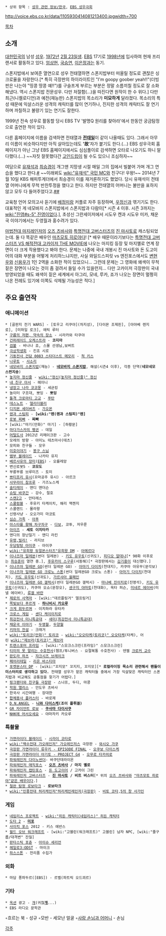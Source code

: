  * 상위 항목 : [[성우 관련 정보/한국]], [[EBS 성우극회]]

http://voice.ebs.co.kr/data/1105930414081213400.jpgwidth=700

[[목차]]

== 소개 ==
[[대한민국]]의 남성 [[성우]]. [[1972년]] [[2월 23일]]생. [[한국교육방송공사|EBS]] 17기로 [[1998년]]에 입사하여 현재 프리랜서로 활동하고 있다. [[엄상현]], [[국승연]], [[이은정]]과는 동기.

스폰지밥에서 보여준 열연으로 성우 전태열하면 스폰지밥부터 떠올릴 정도로 괜찮은 싱크로율을 자랑한다.[* 특히 극장판의 하이라이트인 "I'm goopy goober yeah!!"(더빙판은 나는야 "띵콩 땅콩 예!!")를 구슬프게 부르는 부분은 정말 소름끼칠 정도로 잘 소화해냈다. 역시 스폰지밥 전문성우. 다만 처절함(...)을 따진다면 원작이 한 수 위다.] 다만 최근(니켈로디언)과 예전(재능판) 스폰지밥의 목소리가 '''미묘하게''' 달라졌다. 목소리의 특성 때문에 익살스러운 성격의 캐릭터를 많이 연기하나, 진지한 성격의 캐릭터도 잘 연기하며 까칠하고 불량기 있는 연기도 잘한다.

1999년 전속 성우로 활동할 당시 EBS TV '발명Q 원리를 찾아라'에서 한동안 궁금탐정으로 출연한 적이 있다.

다른 홈페이지에 이름을 검색하면 전태열과 '''[[전태일]]'''이 같이 나올때도 있다. 그래서 아무리 이름이 비슷하다지만 아직 살아있는데도 ''''故''''자가 붙기도 한다.(...) EBS 성우극회 홈페이지가 아닌 그냥 EBS 홈페이지에서도 심심풀이로 검색하면 오타로 나오기도 하니 말 다했다.(...) ~~자칫 잘못했다간 [[고인드립]]이 될 수도 있으니 조심하자~~

여담으로 [[유재석]]과 [[최승경]]이 개그맨 지망생 시절 매일 그의 집에서 빌붙어 가며 개그 연습을 했다고 한다.[http://isplus.joins.com/article/article.html?aid=1299598 #] ~~이래뵈도 [[wiki:"유재석" 국민 MC]]와 친구다! 우왕!~~ 2014년 7월 10일 KBS 해피투게더에서 최승경이 이를 재거론하기도 했었다. 당시 유재석이 전태열 어머니에게 무척 반찬투정을 했다고 한다. 하지만 전태열의 어머니는 불만을 표하지 않고 모두 다 들어주었다고.[https://www.youtube.com/watch?v=HVngz1kPKVU ##]

교육청 언어 모의고사 듣기에 [[배정미]]랑 커플로 자주 등장하며, [[우정신]]과 엮기기도 한다. 대표적인 게 네모바지 스폰지밥에서 스폰지밥과 다람이[* 시즌 4 이후. 시즌 3까지는 [[wiki:"진영#s-5" 진영]]이었다.], 초성신 그란세이저에서 시도우 켄과 시도우 미카, 채운국 이야기에서는 두영월과 홍수려가 있다.

[[마법전대 마지레인저]]의 [[오즈 츠바사]]와 [[특명전대 고버스터즈]]의 [[진 마사토]]로 캐스팅되었는데. 둘 다 똑같은 배우인 [[마츠모토 히로야]]다! [* 배우 때문이라기보다는 [[특명전대 고버스터즈 VS 해적전대 고카이저 THE MOVIE]]에 나오는 마지킹 등장 및 마지옐로 연계 장면이 더 크게 작용했다고 봐야 한다. 문제는 나중에 국내 개봉시 진 마사토와 돈 도고이어의 대화 부분을 어떻게 처리하느냐지만, 사실 와일드스피릿 vs 엔진포스에서도 [[변현우]]와 [[신용우]]가 1인 2역을 소화한 적이 있었으니... 그런데 문제는 그 영화에 왜색이 무척 짙은 장면이 나오는 것이 좀 걸려서 들일 수가 있을런지... 다만 고카이저 극장판이 국내 방영되었을 때도 왜색이 짙은 세계에서 아그리, 모네, 루카, 죠가 나오는 장면이 멀쩡히 나온 전례도 있기에 이쪽도 삭제될 가능성은 적다.]

== 주요 출연작 ==
=== 애니메이션 ===
 * [골판지 전기 WARS] - [토우고 리쿠야](차지성), [다이몬 조제핀], [아야베 렌지로], [미하일 로크], 에릭 루터
 * [[구름의 저편, 약속의 장소]] - 시라카와 타쿠야
 * [[건퍼레이드 오케스트라]] - '''코지마'''
 * [[검볼]] - 바나나 죠, 스몰 선생님,보버트
 * [[극상학생회]] - 킨죠 시로
 * [[기동전사 건담 0083 스타더스트 메모리]] - [[척 키스]]
 * [[나루토]] - [[사소리]]
 * [[네모바지 스폰지밥]](재능) - '''[[네모바지 스폰지밥(네모바지 스폰지밥)|네모바지 스폰지밥]]''', 해설(시즌4 이후), 각종 단역('''네모네모 스펀지송''')
 * [[놓지마 정신줄]] - [[wiki:"정신(놓지마 정신줄)" 정신]]
 * [[내 친구 아서]] - 헤이니
 * [[냉장고 나라 코코몽]] - 세균킹
 * 놀이터 구조대, 뽀잉 - '''뽀잉'''
 * [[돌격 크로마티 고교]] - [[푸탄]]
 * [[데스노트]] - [[델리더블리]]
 * [[디지몬 세이버즈]] - [[가오몬]]
 * [[렌과 스팀피]] - '''[wiki:"렌(렌과 스팀피)"렌]'''
 * [[로봇 찌빠]] - '''찌빠'''
 * [wiki:"마기(만화)" 마기] - [하황문]
 * [[마다가스카의 펭귄]] - 데일
 * [[머털도사]] 2012년 리메이크판 - 고수
 * 모레의 방향 - 아미노 테츠마사(테츠)
 * 모피와 친구들 - 모우
 * [[미호이야기]] - [[봉구 스님]]
 * [[뱀부 블레이드]] - 나카타 유지
 * [[베르사유의 장미]]([[EBS]]) - 오를레앙
 * 변신로봇5 - '''코모도'''
 * 부릉부릉 브루미즈 - 토미
 * [[쁘티프리 유시]](꼬마공주 유시) - 아르크
 * [[사무라이 참프루]] - 가즈노스케
 * [[솔티레이]] - 앤디 앤더슨
 * [[슈팅 바쿠간]] - 강수, 절호
 * [[스캔2고]] - 안타레스
 * [[스쿨럼블]] - 후유키 타케이치, 해리 맥켄지
 * 스쿨랜드 - 몰라왕
 * 신령사냥 - 오오가미 마코토
 * [[심슨 가족]] - [[아푸]]
 * [[아스타를 향해 차구차구]] - [[다보]], 코투, 저우룬
 * [[아이즈]] - '''세토 이치타카'''
 * 앤디의 장난일기 - 앤디 라킨
 * [[유령,빌리!]] - 라지브
 * [[우당탕탕 아이쿠]] - 아이쿠
 * [[wiki:"유희왕 듀얼몬스터즈"유희왕 DM]] - [[아메르다]]
 * [[이나즈마 일레븐]](썬더 일레븐) - [[키도 유우토]](신귀도), [[피디오 알데나]][* 90화 이후로는 [[최승훈]]이 열연 중.], [[후유카이 스구루]](서동해)[* 극장판에서는 [[김기흥]]이 대신했다.]
 * [[이나즈마 일레븐 GO]](썬더 일레븐 GO) - [[아마기 다이치]](천대지), 카쿠마 아유무(문각보)
 * [[이나즈마 일레븐 GO 크로노 스톤]](썬더 일레븐GO 크로노 스톤) - [[아마기 다이치]](천대지), [[키도 유우토]](신귀도), [[가르샤아 울페인]]
 * [[이나즈마 일레븐 GO 갤럭시]](썬더 일레븐GO 갤럭시) - [[마나베 진이치로]](진명석), [[키도 유우토]](신귀도), 카쿠마 오쇼(문장오), [[센구지 야마토]](천대화), 옥타 퍼슨, [[미네르 에이바]](미넬 에이바), [[류겔 바란]]
 * [[제로의 사역마]] - [wiki:"데르플링거" 델프링거]
 * [[쪽빛보다 푸르게]] - '''[[하나비시 카오루]]'''
 * [[크게 휘두르며]] - 이치하라 유타카
 * [[크로스 게임]] - [[센다 케이이치로]]
 * [[최강전사 미니특공대]] - [[새미(최강전사 미니특공대)]]
 * [[채운국 이야기]] - [[두영월]], [[두양월]]
 * [[키마의 전설]] - 크래거
 * [[wiki:"토리코(만화)" 토리코]] - [[wiki:"오오타케(토리코)" 오오타케]](타케), 어린 [[wiki:"제브라(토리코)" 제브라]] 
 * [[트랜스포머 프라임]] - [wiki:"스모크스크린(프라임)" 스모크스크린]
 * [[티미의 못 말리는 수호천사]](챔프/투니버스 - 요절복통 수호천사) - 덴젤 [[크로커 교수]]
 * [[판도라 하츠]] - [[쟈크시즈 브레이크]]
 * [[페어리테일]] - [[리온 바스티아]]
 * [[포켓몬스터 DP]] - [wiki:"꼬지모" 꼬지지, 꼬지모][* '''로컬라이징 목소리 관련해서 팬들이 미스터리로 생각하고 있다.''' 전태열 성우가 맡은 캐릭터들 중에서 가장 익살맞은 캐릭터인 스폰지밥과 비교해도 공통점을 찾기가 어렵다.]
 * [[핑크팬더와 친구들 극장판]] - 스나프, 두디, 마콩
 * [[학원 앨리스]] - 안도우 츠바사
 * 한국사 시간여행 - 장대한
 * [[합체용사 플러스터]] - 바로제
 * [[D.N.ANGEL]] - '''[[니와 다이스케]](조이 플뤼겔)'''
 * [[GR 자이언트 로보]] - '''[[쿠사마 다이사쿠]]'''
 * [[NHK에 어서오세요]] - 야마자키 카오루

=== 특촬물 ===
 * [[가면라이더 블레이드]] - [[시라이 코타로]]
 * [[wiki:"백수전대 가오레인저" 가오레인저스]] 극장판 - [[와시오 가쿠]]
 * [[극장판 가면라이더 류우키 - EPISODE FINAL]] - [[오쿠보 다이스케]]
 * [[극장판 가면라이더 아기토 - PROJECT G4]] - [[오무로 타카히로]]
 * [[폭룡전대 아바레인저|파워레인저 다이노썬더]]- 바쿠단데라이온
 * [[마법전대 마지레인저|파워레인저 매직포스]] - '''[[오즈 츠바사]] / 마지 옐로'''
 * [[해적전대 고카이저|파워레인저 캡틴포스]] - [[돈 도고이어]] / 고카이 그린
 * [[특명전대 고버스터즈|파워레인저 고버스터즈]] - '''[[진 마사토]] / 비트 버스터'''[* 위의 [[오즈 츠바사]]와 [["마츠모토 히로야"같은 배우]]이다.]
 * [[철완 탐정 로보타크]] - '''로보타크'''
 * [[wiki:"인풍전대 허리케인저"허리케인레인저(극장판)]] - [[비토 코타]],[[5의 창 사가인]]

=== 게임 ===
 * [[네임리스 프로젝트]] - [[wiki:"히든 캐릭터(네임리스)" 히든 캐릭터]]
 * [[도타 2]] - '''[[미포]]'''
 * [[사이킥 포스]] 2012 - 키스 에반스
 * [[월드 오브 워크래프트]] - [wiki:"고블린(워크래프트)" 고블린] 남자 NPC, [wiki:"줄구룹/대격변" 잔질]
 * [[판타스틱 포츈]] - [[아이슈 세리언]]
 * [[헤일로3:ODST]] - 마이크
 * [[하스스톤]] - 전리품 수집가  

=== 외화 ===
 * 마담 퐁파두르([EBS]) - 르벨(파트릭 오드쾨르)

=== 기타 ===
 * [[옥션]] 광고 - [[개]](귀찮'''[[개]]'''...)
 * EBS 라디오 문학관
◦흐르는 북 - 성규
◦모반 - 세모난 얼굴
◦[[사랑 손님과 어머니]] - 손님


[[각주]]
